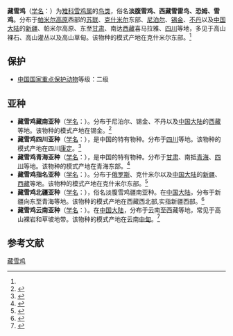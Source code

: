 {{Speciesbox
| name = 藏雪鸡
| status = LC | status_system = iucn3.1
| status_ref = <ref  name=iucn>{{IUCN2010|version=2010.3| assessors = [[國際鳥盟|國際鳥盟]] | year = 2009 |  id = 141211 | title = Tetraogallus tibetanus |downloaded = 2010-10-22}}</ref>
| image = Tetraogallus_tibetanus_hm.jpg
| genus = Tetraogallus
| species = tibetanus
| authority = (Gould 1854)<ref name='id1763'>{{cite web| url =http://www.bioinfo.cn/db05/BjdwSpecies.php?action=view&id=1763| title =藏雪鸡| work =《中国动物物种编目数据库》| publisher =中国科学院微生物研究所| author =中国科学院动物研究所| accessdate =2009-04-04| deadurl =yes| archiveurl =https://web.archive.org/web/20160305032306/http://www.bioinfo.cn/db05/BjdwSpecies.php?action=view&id=1763| archivedate =2016-03-05}}</ref>
}}

'''藏雪鸡'''（[[学名|学名]]：{{lang|la|''Tetraogallus tibetanus''}}）为[[雉科|雉科]][[雪鸡属|雪鸡属]]的[[鸟类|鸟类]]，俗名'''淡腹雪鸡、西藏雪雷鸟、恐姆、雪鸡'''。分布于[[帕米尔高原|帕米尔高原]]西部的[[苏联|苏联]]、[[克什米尔|克什米尔]]东部、[[尼泊尔|尼泊尔]]、[[锡金|锡金]]、[[不丹|不丹]]以及[[中国大陆|中国大陆]]的[[新疆|新疆]]、帕米尔高原、东至[[甘肃|甘肃]]、南达[[西藏|西藏]]喜马拉雅、[[四川|四川]]等地，多见于高山裸石、高山灌丛以及高山草甸。该物种的模式产地在克什米尔东部。<ref name='id1763'/>

==保护==
*[[中國國家重點保護野生動物名錄|中国国家重点保护动物]]等级：二级

==亚种==
*'''藏雪鸡藏南亚种'''（[[学名|学名]]：{{lang|la|''Tetraogallus tibetanus aquilonifer''}}）。分布于尼泊尔、锡金、不丹以及[[中国大陆|中国大陆]]的[[西藏|西藏]]等地。该物种的模式产地在锡金。<ref name='id1764'>{{cite web| url =http://www.bioinfo.cn/db05/BjdwSpecies.php?action=view&id=1764| title =藏雪鸡藏南亚种| work =《中国动物物种编目数据库》| publisher =中国科学院微生物研究所| author =中国科学院动物研究所| accessdate =2009-04-04| deadurl =yes| archiveurl =https://web.archive.org/web/20160305001142/http://www.bioinfo.cn/db05/BjdwSpecies.php?action=view&id=1764| archivedate =2016-03-05}}</ref>
*'''藏雪鸡四川亚种'''（[[学名|学名]]：{{lang|la|''Tetraogallus tibetanus henrici''}}），是中国的特有物种。分布于[[四川|四川]]等地。该物种的模式产地在四川[[康定市|康定]]。<ref name='id1765'>{{cite web| url =http://www.bioinfo.cn/db05/BjdwSpecies.php?action=view&id=1765| title =藏雪鸡四川亚种| work =《中国动物物种编目数据库》| publisher =中国科学院微生物研究所| author =中国科学院动物研究所| accessdate =2009-04-04| deadurl =yes| archiveurl =https://web.archive.org/web/20160305102626/http://www.bioinfo.cn/db05/BjdwSpecies.php?action=view&id=1765| archivedate =2016-03-05}}</ref>
*'''藏雪鸡青海亚种'''（[[学名|学名]]：{{lang|la|''Tetraogallus tibetanus przewalskii''}}），是中国的特有物种。分布于[[甘肃|甘肃]]、南抵[[青海|青海]]、[[四川|四川]]等地。该物种的模式产地在青海东部。<ref name='id1766'>{{cite web| url =http://www.bioinfo.cn/db05/BjdwSpecies.php?action=view&id=1766| title =藏雪鸡青海亚种| work =《中国动物物种编目数据库》| publisher =中国科学院微生物研究所| author =中国科学院动物研究所| accessdate =2009-04-04| deadurl =yes| archiveurl =https://web.archive.org/web/20160305050843/http://www.bioinfo.cn/db05/BjdwSpecies.php?action=view&id=1766| archivedate =2016-03-05}}</ref>
*'''藏雪鸡指名亚种'''（[[学名|学名]]：{{lang|la|''Tetraogallus tibetanus tibetanus''}}）。分布于[[俄罗斯|俄罗斯]]、克什米尔以及[[中国大陆|中国大陆]]的[[新疆|新疆]]、[[西藏|西藏]]等地。该物种的模式产地在克什米尔东部。<ref name='id1767'>{{cite web| url =http://www.bioinfo.cn/db05/BjdwSpecies.php?action=view&id=1767| title =藏雪鸡指名亚种| work =《中国动物物种编目数据库》| publisher =中国科学院微生物研究所| author =中国科学院动物研究所| accessdate =2009-04-04| deadurl =yes| archiveurl =https://web.archive.org/web/20160305055435/http://www.bioinfo.cn/db05/BjdwSpecies.php?action=view&id=1767| archivedate =2016-03-05}}</ref>
*'''藏雪鸡北疆亚种'''（[[学名|学名]]：{{lang|la|''Tetraogallus tibetanus tschimenensis''}}），俗名淡腹雪鸡疆南亚种。在[[中国大陆|中国大陆]]，分布于新疆向东至青海等地。该物种的模式产地在西藏西北部,实指新疆西部。<ref name='id1768'>{{cite web| url =http://www.bioinfo.cn/db05/BjdwSpecies.php?action=view&id=1768| title =藏雪鸡北疆亚种| work =《中国动物物种编目数据库》| publisher =中国科学院微生物研究所| author =中国科学院动物研究所| accessdate =2009-04-04| deadurl =yes| archiveurl =https://web.archive.org/web/20160305051416/http://www.bioinfo.cn/db05/BjdwSpecies.php?action=view&id=1768| archivedate =2016-03-05}}</ref>
*'''藏雪鸡云南亚种'''（[[学名|学名]]：{{lang|la|''Tetraogallus tibetanus yunnanensis''}}）。在[[中国大陆|中国大陆]]，分布于云南至西藏等地，常见于高山裸岩和草坡地带。该物种的模式产地在云南[[中甸|中甸]]。<ref name='id1769'>{{cite web| url =http://www.bioinfo.cn/db05/BjdwSpecies.php?action=view&id=1769| title =藏雪鸡云南亚种| work =《中国动物物种编目数据库》| publisher =中国科学院微生物研究所| author =中国科学院动物研究所| accessdate =2009-04-04| deadurl =yes| archiveurl =https://web.archive.org/web/20160305033846/http://www.bioinfo.cn/db05/BjdwSpecies.php?action=view&id=1769| archivedate =2016-03-05}}</ref>

== 参考文献 ==
{{reflist}}
{{Taxonbar|from=Q747124}}

[[Category:雪鸡属|藏雪鸡]]